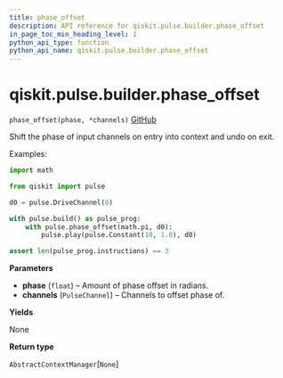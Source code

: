 ```yaml
---
title: phase_offset
description: API reference for qiskit.pulse.builder.phase_offset
in_page_toc_min_heading_level: 1
python_api_type: function
python_api_name: qiskit.pulse.builder.phase_offset
---
```


# qiskit.pulse.builder.phase\_offset

<span id="qiskit.pulse.builder.phase_offset" />

`phase_offset(phase, *channels)` [GitHub](https://github.com/qiskit/qiskit/tree/stable/0.21/qiskit/pulse/builder.py "view source code")

Shift the phase of input channels on entry into context and undo on exit.

Examples:

```python
import math

from qiskit import pulse

d0 = pulse.DriveChannel(0)

with pulse.build() as pulse_prog:
    with pulse.phase_offset(math.pi, d0):
        pulse.play(pulse.Constant(10, 1.0), d0)

assert len(pulse_prog.instructions) == 3
```

**Parameters**

*   **phase** (`float`) – Amount of phase offset in radians.
*   **channels** (`PulseChannel`) – Channels to offset phase of.

**Yields**

None

**Return type**

`AbstractContextManager`\[`None`]

